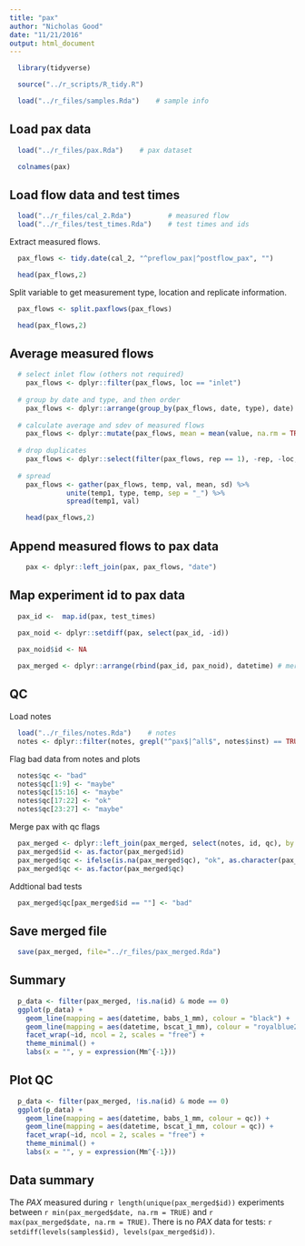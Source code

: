 ```yaml
---
title: "pax"
author: "Nicholas Good"
date: "11/21/2016"
output: html_document
---
```


```r
  library(tidyverse)
```

```r
  source("../r_scripts/R_tidy.R")
```

```r
  load("../r_files/samples.Rda")    # sample info
```

## Load pax data

```r
  load("../r_files/pax.Rda")    # pax dataset
```

```r
  colnames(pax)
```

## Load flow data and test times

```r
  load("../r_files/cal_2.Rda")         # measured flow
  load("../r_files/test_times.Rda")    # test times and ids
```

Extract measured flows.

```r
  pax_flows <- tidy.date(cal_2, "^preflow_pax|^postflow_pax", "")
```

```r
  head(pax_flows,2)
```

Split variable to get measurement type, location and replicate information.

```r
  pax_flows <- split.paxflows(pax_flows)
```

```r
  head(pax_flows,2)
```

## Average measured flows

```r
  # select inlet flow (others not required)
    pax_flows <- dplyr::filter(pax_flows, loc == "inlet")
    
  # group by date and type, and then order
    pax_flows <- dplyr::arrange(group_by(pax_flows, date, type), date)
  
  # calculate average and sdev of measured flows
    pax_flows <- dplyr::mutate(pax_flows, mean = mean(value, na.rm = TRUE), sd = sd(value, na.rm = TRUE))
    
  # drop duplicates
    pax_flows <- dplyr::select(filter(pax_flows, rep == 1), -rep, -loc, -value)
    
  # spread
    pax_flows <- gather(pax_flows, temp, val, mean, sd) %>% 
              unite(temp1, type, temp, sep = "_") %>% 
              spread(temp1, val)
```

```r
    head(pax_flows,2)
```

## Append measured flows to pax data

```r
    pax <- dplyr::left_join(pax, pax_flows, "date")
```

## Map experiment id to pax data

```r
  pax_id <-  map.id(pax, test_times)
  
  pax_noid <- dplyr::setdiff(pax, select(pax_id, -id))

  pax_noid$id <- NA

  pax_merged <- dplyr::arrange(rbind(pax_id, pax_noid), datetime) # merged file is too long and contains duplicate rows and datetime for unknown reasons
```

## QC

Load notes

```r
  load("../r_files/notes.Rda")    # notes
  notes <- dplyr::filter(notes, grepl("^pax$|^all$", notes$inst) == TRUE)
```

Flag bad data from notes and plots

```r
  notes$qc <- "bad"
  notes$qc[1:9] <- "maybe"
  notes$qc[15:16] <- "maybe"
  notes$qc[17:22] <- "ok"
  notes$qc[23:27] <- "maybe"
```

Merge pax with qc flags

```r
  pax_merged <- dplyr::left_join(pax_merged, select(notes, id, qc), by = "id")
  pax_merged$id <- as.factor(pax_merged$id)
  pax_merged$qc <- ifelse(is.na(pax_merged$qc), "ok", as.character(pax_merged$qc))
  pax_merged$qc <- as.factor(pax_merged$qc)
```

Addtional bad tests

```r
  pax_merged$qc[pax_merged$id == ""] <- "bad"
```

## Save merged file

```r
  save(pax_merged, file="../r_files/pax_merged.Rda")
```

## Summary

```r
  p_data <- filter(pax_merged, !is.na(id) & mode == 0)
  ggplot(p_data) +
    geom_line(mapping = aes(datetime, babs_1_mm), colour = "black") +
    geom_line(mapping = aes(datetime, bscat_1_mm), colour = "royalblue2") +
    facet_wrap(~id, ncol = 2, scales = "free") + 
    theme_minimal() +
    labs(x = "", y = expression(Mm^{-1}))
```


## Plot QC

```r
  p_data <- filter(pax_merged, !is.na(id) & mode == 0)
  ggplot(p_data) +
    geom_line(mapping = aes(datetime, babs_1_mm, colour = qc)) +
    geom_line(mapping = aes(datetime, bscat_1_mm, colour = qc)) +
    facet_wrap(~id, ncol = 2, scales = "free") + 
    theme_minimal() +
    labs(x = "", y = expression(Mm^{-1}))
```

## Data summary

The $PAX$ measured during `r length(unique(pax_merged$id))` experiments between `r min(pax_merged$date, na.rm = TRUE)` and `r max(pax_merged$date, na.rm = TRUE)`. There is no $PAX$ data for tests: `r setdiff(levels(samples$id), levels(pax_merged$id))`.


